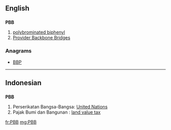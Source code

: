 ==English==

==={{initialism-old|en}}===
'''PBB'''

# [[polybrominated biphenyl]]
# [[w:Provider Backbone Bridges|Provider Backbone Bridges]]

===Anagrams===
* [[BBP#English|BBP]] 

----

==Indonesian==

==={{initialism-old|id}}===
'''PBB'''

# Perserikatan Bangsa-Bangsa: [[United Nations]]
# Pajak Bumi dan Bangunan :  [[land value tax]]

[[fr:PBB]]
[[mg:PBB]]